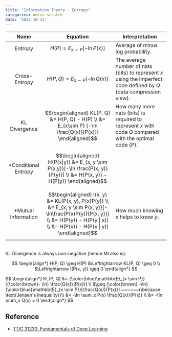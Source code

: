 ```yaml
---
title: "Information Theory - Entropy"
categories: notes scratch
date: '2022-10-31'
---
```

| Name                  | Equation                                                                                                                                                                         | Interpretation                                                                                                      |
|:---------------------:|----------------------------------------------------------------------------------------------------------------------------------------------------------------------------------|---------------------------------------------------------------------------------------------------------------------|
| Entropy               | $$H(P) = E_{x\sim P} [- \ln P(x)]$$                                                                                                                                              | Average of minus log probability.                                                                                   |
| Cross-Entropy         | $$H(P, Q) = E_{x \sim P} [- \ln Q(x)]$$                                                                                                                                          | The average number of nats (bits) to represent $x$ using the imperfect code defined by $Q$ (data compression view). |
| KL Divergence         | $$\begin{aligned} KL(P, Q) &= H(P, Q) - H(P) \\ &= E_{x\sim P} [-\ln \frac{Q(x)}{P(x)}] \end{aligned}$$                                                                            | How many more nats (bits) is required to represent $x$ with code $Q$ compared with the optimal code ($P$).          |
| \*Conditional Entropy | $$\begin{aligned} H(P(x\|y)) &= E_{x, y \sim P(x,y)}[-\ln \frac{P(x, y)}{P(y)}] \\ &= H(P(x, y)) - H(P(y)) \end{aligned}$$                                                         |                                                                                                                     |
| \*Mutual Information  | $$\begin{aligned} I(x, y) &= KL(P(x, y), P(x)P(y)) \\ &= E_{x, y \sim P(x, y)}[-\ln\frac{P(x)P(y)}{P(x, y)}] \\ &= H(P(y)) - H(P(y \| x)) \\ &= H(P(x)) - H(P(x \| y)) \end{aligned}$$ | How much knowing $x$ helps to know $y$.                                                                              |


<br />
KL Divergence is always non-negative (hence MI also is):

$$
\begin{align*}
H(P, Q) \geq H(P) &\Leftrightarrow KL(P, Q) \geq 0 \\
&\Leftrightarrow I(P(x, y)) \geq 0
\end{align*}
$$

<Collapse title="Proof: Non-negativity of KL divergence">
$$
\begin{align*}
KL(P, Q) &= {\color{blue}\mathbb{E}_{x \sim P}} [{\color{brown}- \ln} \frac{Q(x)}{P(x)}] \\
&\geq {\color{brown} -\ln} {\color{blue}\mathbb{E}_{x \sim P}}[\frac{Q(x)}{P(x)}] ~~~~~~(\because \text{Jensen's inequality})\\
&= -\ln \sum_x P(x) \frac{Q(x)}{P(x)} \\
&= -\ln \sum_x Q(x) = 0
\end{align*}
$$
</Collapse>


## Reference
- [TTIC 31230: Fundamentals of Deep Learning](https://mcallester.github.io/ttic-31230/)

